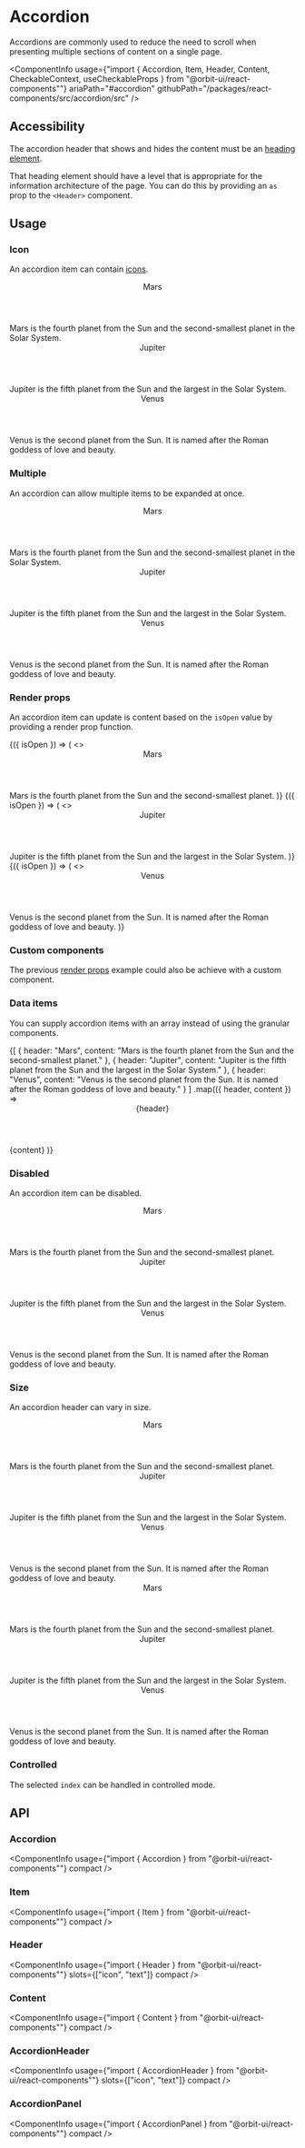 
<Meta
    title="Components/Accordion"
    id="accordion"
/>

# Accordion

<Tagline>Accordions are commonly used to reduce the need to scroll when presenting multiple sections of content on a single page.</Tagline>

<ComponentInfo
    usage={"import { Accordion, Item, Header, Content, CheckableContext, useCheckableProps } from \"@orbit-ui/react-components\""}
    ariaPath="#accordion"
    githubPath="/packages/react-components/src/accordion/src"
/>

## Accessibility

The accordion header that shows and hides the content must be an [heading element](https://developer.mozilla.org/en-US/docs/Web/HTML/Element/Heading_Elements).

That heading element should have a level that is appropriate for the information architecture of the page. You can do this by providing an `as` prop to the `<Header>` component.

## Usage

### Icon

An accordion item can contain [icons](?path=/docs/icon-gallery--page).

<Preview>
    <Story name="icon">
        <Accordion>
            <Item>
                <Header as="h3">
                    <NotificationIcon />
                    <Text>Mars</Text>
                </Header>
                <Content>Mars is the fourth planet from the Sun and the second-smallest planet in the Solar System.</Content>
            </Item>
            <Item>
                <Header as="h3">
                    <InfoIcon />
                    <Text>Jupiter</Text>
                </Header>
                <Content>Jupiter is the fifth planet from the Sun and the largest in the Solar System.</Content>
            </Item>
            <Item>
                <Header as="h3">
                    <HelpIcon />
                    <Text>Venus</Text>
                </Header>
                <Content>Venus is the second planet from the Sun. It is named after the Roman goddess of love and beauty.</Content>
            </Item>
        </Accordion>
    </Story>
</Preview>

### Multiple

An accordion can allow multiple items to be expanded at once.

<Preview>
    <Story name="multiple">
        <Accordion multiple>
            <Item>
                <Header as="h3">Mars</Header>
                <Content>Mars is the fourth planet from the Sun and the second-smallest planet in the Solar System.</Content>
            </Item>
            <Item>
                <Header as="h3">Jupiter</Header>
                <Content>Jupiter is the fifth planet from the Sun and the largest in the Solar System.</Content>
            </Item>
            <Item>
                <Header as="h3">Venus</Header>
                <Content>Venus is the second planet from the Sun. It is named after the Roman goddess of love and beauty.</Content>
            </Item>
        </Accordion>
    </Story>
</Preview>

### Render props

An accordion item can update is content based on the `isOpen` value by providing a render prop function.

<Preview>
    <Story name="render props">
        <Accordion>
            <Item>
                {({ isOpen }) => (
                    <>
                        <Header className={isOpen ? "primary-600" : undefined} as="h3">
                            Mars
                        </Header>
                        <Content>Mars is the fourth planet from the Sun and the second-smallest planet.</Content>
                    </>
                )}
            </Item>
            <Item>
                {({ isOpen }) => (
                    <>
                        <Header className={isOpen ? "primary-600" : undefined} as="h3">
                            Jupiter
                        </Header>
                        <Content>Jupiter is the fifth planet from the Sun and the largest in the Solar System.</Content>
                    </>
                )}
            </Item>
            <Item>
                {({ isOpen }) => (
                    <>
                        <Header className={isOpen ? "primary-600" : undefined} as="h3">
                            Venus
                        </Header>
                        <Content>Venus is the second planet from the Sun. It is named after the Roman goddess of love and beauty.</Content>
                    </>
                )}
            </Item>
        </Accordion>
    </Story>
</Preview>

### Custom components

The previous [render props](#render-props) example could also be achieve with a custom component.

<Preview filePath="/accordion/docs/CustomAccordion" noInline />

### Data items

You can supply accordion items with an array instead of using the granular components.

<Preview>
    <Story name="data render">
        <Accordion aria-label="Planets">
            {[
                { header: "Mars", content: "Mars is the fourth planet from the Sun and the second-smallest planet." },
                { header: "Jupiter", content: "Jupiter is the fifth planet from the Sun and the largest in the Solar System." },
                { header: "Venus", content: "Venus is the second planet from the Sun. It is named after the Roman goddess of love and beauty." }
            ]
                .map(({ header, content }) =>
                    <Item key={header}>
                        <Header as="h3">{header}</Header>
                        <Content>{content}</Content>
                    </Item>
                )}
        </Accordion>
    </Story>
</Preview>

### Disabled

An accordion item can be disabled.

<Preview>
    <Story name="disabled item">
        <Accordion>
            <Item>
                <Header as="h3">Mars</Header>
                <Content>Mars is the fourth planet from the Sun and the second-smallest planet.</Content>
            </Item>
            <Item disabled>
                <Header as="h3">Jupiter</Header>
                <Content>Jupiter is the fifth planet from the Sun and the largest in the Solar System.</Content>
            </Item>
            <Item>
                <Header as="h3">Venus</Header>
                <Content>Venus is the second planet from the Sun. It is named after the Roman goddess of love and beauty.</Content>
            </Item>
        </Accordion>
    </Story>
</Preview>

### Size

An accordion header can vary in size.

<Preview>
    <Story name="size">
        <Stack>
            <Accordion>
                <Item>
                    <Header size="sm" as="h3">Mars</Header>
                    <Content>Mars is the fourth planet from the Sun and the second-smallest planet.</Content>
                </Item>
                <Item>
                    <Header size="sm" as="h3">Jupiter</Header>
                    <Content>Jupiter is the fifth planet from the Sun and the largest in the Solar System.</Content>
                </Item>
                <Item>
                    <Header size="sm" as="h3">Venus</Header>
                    <Content>Venus is the second planet from the Sun. It is named after the Roman goddess of love and beauty.</Content>
                </Item>
            </Accordion>
            <Accordion>
                <Item>
                    <Header as="h3">Mars</Header>
                    <Content>Mars is the fourth planet from the Sun and the second-smallest planet.</Content>
                </Item>
                <Item>
                    <Header as="h3">Jupiter</Header>
                    <Content>Jupiter is the fifth planet from the Sun and the largest in the Solar System.</Content>
                </Item>
                <Item>
                    <Header as="h3">Venus</Header>
                    <Content>Venus is the second planet from the Sun. It is named after the Roman goddess of love and beauty.</Content>
                </Item>
            </Accordion>
        </Stack>
    </Story>
</Preview>

### Controlled

The selected `index` can be handled in controlled mode.

<Preview filePath="/accordion/docs/ControlledAccordion" />

## API

### Accordion

<ComponentInfo
    usage={"import { Accordion } from \"@orbit-ui/react-components\""}
    compact
/>

<ArgsTable of={InnerAccordion} />

### Item

<ComponentInfo
    usage={"import { Item } from \"@orbit-ui/react-components\""}
    compact
/>

<ArgsTable of={InnerItem} />

### Header

<ComponentInfo
    usage={"import { Header } from \"@orbit-ui/react-components\""}
    slots={["icon", "text"]}
    compact
/>

<ArgsTable of={InnerHeader} />

### Content

<ComponentInfo
    usage={"import { Content } from \"@orbit-ui/react-components\""}
    compact
/>

<ArgsTable of={InnerContent} />

### AccordionHeader

<ComponentInfo
    usage={"import { AccordionHeader } from \"@orbit-ui/react-components\""}
    slots={["icon", "text"]}
    compact
/>

<ArgsTable of={InnerAccordionHeader} />

### AccordionPanel

<ComponentInfo
    usage={"import { AccordionPanel } from \"@orbit-ui/react-components\""}
    compact
/>

<ArgsTable of={InnerAccordionPanel} />
